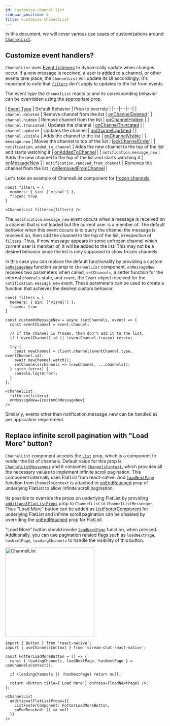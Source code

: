 ```yaml
---
id: customize-channel-list
sidebar_position: 4
title: Customize ChannelList
---
```



In this document, we will cover various use cases of customizations around [`ChannelList`](../core-components/channel_list.mdx).

## Customize event handlers?

`ChannelList` uses [Event Listeners](https://getstream.io/chat/docs/javascript/ev\ent_listening/?language=javascript) to dynamically update when changes occur.
If a new message is received, a user is added to a channel, or other events take place, the `ChannelList` will update its UI accordingly.
It's important to note that [`filters`](../core-components/channel_list.mdx#filters) don't apply to updates to the list from events.

The event type the `ChannelList` reacts to and its corresponding behavior can be overridden using the appropriate prop.

| [Event Type](https://getstream.io/chat/docs/javascript/event_object/?language=javascript) | Default Behavior | Prop to override |
|- -|- -|- -|
| `channel.deleted` | Remove channel from the list | [onChannelDeleted](../core-components/channel_list.mdx#onchanneldeleted) |
| `channel.hidden` | Remove channel from the list | [onChannelHidden](../core-components/channel_list.mdx#onchannelhidden) |
| `channel.truncated` | Updates the channel | [onChannelTruncated](../core-components/channel_list.mdx#onchanneltruncated) |
| `channel.updated` | Updates the channel | [onChannelUpdated](../core-components/channel_list.mdx#onchannelupdated) |
| `channel.visible` | Adds the channel to the list | [onChannelVisible](../core-components/channel_list.mdx#onchannelvisible) |
| `message.new` | Moves the channel to top of the list | [lockChannelOrder](../core-components/channel_list.mdx#lockchannelorder) |
| `notification.added_to_channel` | Adds the new channel to the top of the list and starts watching it | [onAddedToChannel](../core-components/channel_list.mdx#onaddedtochannel) |
| `notification.message_new` | Adds the new channel to the top of the list and starts watching it | [onMessageNew](../core-components/channel_list.mdx#onmessagenew) |
| `notification.removed_from_channel` | Removes the channel from the list | [onRemovedFromChannel](../core-components/channel_list.mdx#onremovedfromchannel) |

Let's take an example of ChannelList component for [frozen channels](https://getstream.io/chat/docs/javascript/freezing_channels/).

```tsx
const filters = {
  members: { $in: ['vishal'] },
  frozen: true
}

<ChannelList filters={filters} />
```

The `notification.message_new` event occurs when a message is received on a channel that is not loaded but the current user is a member of.
The default behavior when this event occurs is to query the channel the message is received on, then add the channel to the top of the list, irrespective of [`filters`](../core-components/channel_list.mdx#filters).
Thus, if new message appears in some unfrozen channel which current user is member of, it will be added to the list.
This may not be a desired behavior since the list is only supposed to show frozen channels.

In this case you can replace the default functionality by providing a custom [`onMessageNew`](../core-components/channel_list.mdx#onmessagenew) function as prop to `ChannelList` component.
`onMessageNew` receives two parameters when called, `setChannels`, a setter function for the internal `channels` state, and `event`, the `Event` object received for the `notification.message_new` event.
These parameters can be used to create a function that achieves the desired custom behavior.

```tsx {6-19,23}
const filters = {
  members: { $in: ['vishal'] },
  frozen: true
}

const customOnMessageNew = async (setChannels, event) => {
  const eventChannel = event.channel;

  // If the channel is frozen, then don't add it to the list.
  if (!eventChannel?.id || !eventChannel.frozen) return;

  try {
    const newChannel = client.channel(eventChannel.type, eventChannel.id);
    await newChannel.watch();
    setChannels(channels => [newChannel, ...channels]);
  } catch (error) {
    console.log(error);
  }
};

<ChannelList
  filters={filters}
  onMessageNew={customOnMessageNew}
/>
```

Similarly, events other than notification.message_new can be handled as per application requirement.

## Replace infinite scroll pagination with "Load More" button?

<div style={{ display: 'flex', justifyContent: 'space-between' }}>
<div>

`ChannelList` component accepts the [`List`](../core-components/channel_list.mdx#list) prop, which is a component to render the list of channels.
Default value for this prop is [`ChannelListMessenger`](../ui-components/channel_list_messenger.mdx) and it consumes [`ChannelsContext`](../contexts/channels_context.mdx), which provides all the necessary values to implement infinite scroll pagination.
This component internally uses FlatList from react-native. And [`loadNextPage`](../contexts/channels_context.mdx#loadnextpage) function
from `ChannelsContext` is attached to [onEndReached](https://reactnative.dev/docs/flatlist#onendreached) prop of underlying FlatList to allow infinite scroll pagination.

Its possible to override the props on underlying FlatList by providing [`additionalFlatListProps`](../core-components/channel_list.mdx#additionalflatlistprops) prop to `ChannelList` or `ChannelListMessenger`.
Thus "Load More" button can be added as [ListFooterComponent](https://reactnative.dev/docs/flatlist#listfootercomponent) for underlying FlatList and infinite scroll pagination can be disabled by overriding
the [onEndReached](https://reactnative.dev/docs/flatlist#onendreached) prop for FlatList.

"Load More" button should invoke [`loadNextPage`](../contexts/channels_context.mdx#loadnextpage) function, when pressed.
Additionally, you can use pagination related flags such as `loadNextPage`, `hasNextPage`, `loadingChannels` to handle the visibility of this button.

</div>
<img src={loadMoreButton} alt="ChannelList" width="280" style={{ objectFit: 'contain', paddingBottom: '8px', paddingLeft: '8px' }} />
</div>

```tsx
import { Button } from 'react-native';
import { useChannelsContext } from 'stream-chat-react-native';

const FotterLoadMoreButton = () => {
  const { loadingChannels, loadNextPage, hasNextPage } = useChannelsContext();

  if (loadingChannels || !hasNextPage) return null;

  return <Button title={'Load More'} onPress={loadNextPage} />;
};

<ChannelList 
  additionalFlatListProps={{
    ListFooterComponent: FotterLoadMoreButton,
    onEndReached: () => null
  }}
/>
```